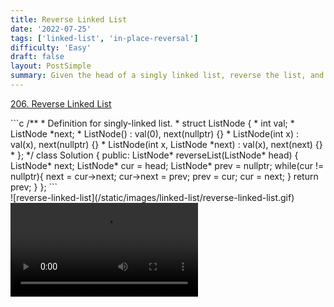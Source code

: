 ```yaml
---
title: Reverse Linked List
date: '2022-07-25'
tags: ['linked-list', 'in-place-reversal']
difficulty: 'Easy'
draft: false
layout: PostSimple
summary: Given the head of a singly linked list, reverse the list, and return the reversed list.
---
```


[206. Reverse Linked List](https://leetcode.com/problems/reverse-linked-list/)


<div className="grid grid-cols-5">
  <div className="col-span-3">
    ```c
    /**
    * Definition for singly-linked list.
    * struct ListNode {
    *     int val;
    *     ListNode *next;
    *     ListNode() : val(0), next(nullptr) {}
    *     ListNode(int x) : val(x), next(nullptr) {}
    *     ListNode(int x, ListNode *next) : val(x), next(next) {}
    * };
    */
    class Solution {
    public:
        ListNode* reverseList(ListNode* head) {
            ListNode* next;
            ListNode* cur = head;
            ListNode* prev = nullptr;
            while(cur != nullptr){
                next = cur->next;
                cur->next = prev;
                prev = cur;
                cur = next;
            }
            return prev;
        }
    };
    ```
  </div>
  <div className="col-span-2">
    ![reverse-linked-list](/static/images/linked-list/reverse-linked-list.gif)
  </div>
</div>

<video controls>
  <source
    src="https://youtu.be/G0_I-ZF0S38?si=8yb3L7eIY2L9rzUc"
    type="video/mp4"
  />
</video>